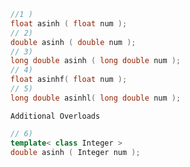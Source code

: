 ```cpp
//1 )
float asinh ( float num );
// 2)
double asinh ( double num );
// 3)
long double asinh ( long double num );
// 4)
float asinhf( float num );
// 5)
long double asinhl( long double num );
```

`Additional Overloads`

```cpp
// 6)
template< class Integer >
double asinh ( Integer num );
```